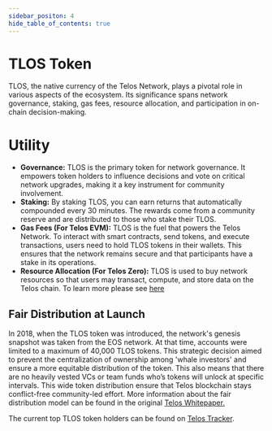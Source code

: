 ---
sidebar_positon: 4
hide_table_of_contents: true
---

# TLOS Token

TLOS, the native currency of the Telos Network, plays a pivotal role in various aspects of the ecosystem. Its significance spans network governance, staking, gas fees, resource allocation, and participation in on-chain decision-making.

# Utility

- **Governance:** TLOS is the primary token for network governance. It empowers token holders to influence decisions and vote on critical network upgrades, making it a key instrument for community involvement. 
- **Staking:** By staking TLOS, you can earn returns that automatically compounded every 30 minutes. The rewards come from a community reserve and are distributed to those who stake their TLOS.
- **Gas Fees (For Telos EVM):** TLOS is the fuel that powers the Telos Network. To interact with smart contracts, send tokens, and execute transactions, users need to hold TLOS tokens in their wallets. This ensures that the network remains secure and that participants have a stake in its operations.
- **Resource Allocation (For Telos Zero):** TLOS is used to buy network resources so that users may transact, compute, and store data on the Telos chain. To learn more please see [here](../../zero/resource-management/overview)

## Fair Distribution at Launch

In 2018, when the TLOS token was introduced, the network's genesis snapshot was taken from the EOS network. At that time, accounts were limited to a maximum of 40,000 TLOS tokens. This strategic decision aimed to prevent the centralization of ownership among 'whale investors' and ensure a more equitable distribution of the token.
This also means that there are no heavily vested VCs or team funds who’s tokens will unlock at specific intervals. This wide token distribution ensure that Telos blockchain stays conflict-free community-led effort. More information about the fair distribution model can be found in the original [Telos Whitepaper.](https://telos.net/wp-content/uploads/2021/02/Telos-Whitepaper-master-20180717.pdf)

The current top TLOS token holders can be found on [Telos Tracker](https://telos.eosiotracker.io/topHolders).
